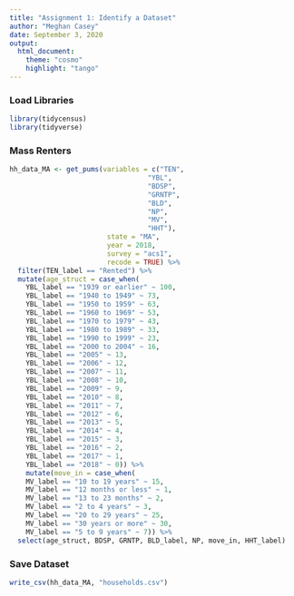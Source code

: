 ```yaml
---
title: "Assignment 1: Identify a Dataset"
author: "Meghan Casey"
date: September 3, 2020
output: 
  html_document:
    theme: "cosmo" 
    highlight: "tango"
---
```


### Load Libraries
```r
library(tidycensus)
library(tidyverse)
```

### Mass Renters
```r
hh_data_MA <- get_pums(variables = c("TEN", 
                                  "YBL", 
                                  "BDSP", 
                                  "GRNTP", 
                                  "BLD",
                                  "NP",
                                  "MV",
                                  "HHT"),
                        state = "MA",
                        year = 2018, 
                        survey = "acs1",
                        recode = TRUE) %>%
  filter(TEN_label == "Rented") %>%
  mutate(age_struct = case_when(
    YBL_label == "1939 or earlier" ~ 100,
    YBL_label == "1940 to 1949" ~ 73,
    YBL_label == "1950 to 1959" ~ 63,
    YBL_label == "1960 to 1969" ~ 53,
    YBL_label == "1970 to 1979" ~ 43,
    YBL_label == "1980 to 1989" ~ 33,
    YBL_label == "1990 to 1999" ~ 23,
    YBL_label == "2000 to 2004" ~ 16,
    YBL_label == "2005" ~ 13,
    YBL_label == "2006" ~ 12,
    YBL_label == "2007" ~ 11,
    YBL_label == "2008" ~ 10,
    YBL_label == "2009" ~ 9,
    YBL_label == "2010" ~ 8,
    YBL_label == "2011" ~ 7,
    YBL_label == "2012" ~ 6,
    YBL_label == "2013" ~ 5,
    YBL_label == "2014" ~ 4,
    YBL_label == "2015" ~ 3,
    YBL_label == "2016" ~ 2,
    YBL_label == "2017" ~ 1,
    YBL_label == "2018" ~ 0)) %>%
    mutate(move_in = case_when(
    MV_label == "10 to 19 years" ~ 15,
    MV_label == "12 months or less" ~ 1,
    MV_label == "13 to 23 months" ~ 2,
    MV_label == "2 to 4 years" ~ 3,
    MV_label == "20 to 29 years" ~ 25,
    MV_label == "30 years or more" ~ 30,
    MV_label == "5 to 9 years" ~ 7)) %>%
  select(age_struct, BDSP, GRNTP, BLD_label, NP, move_in, HHT_label)
```
  
### Save Dataset

```r
write_csv(hh_data_MA, "households.csv")
```
